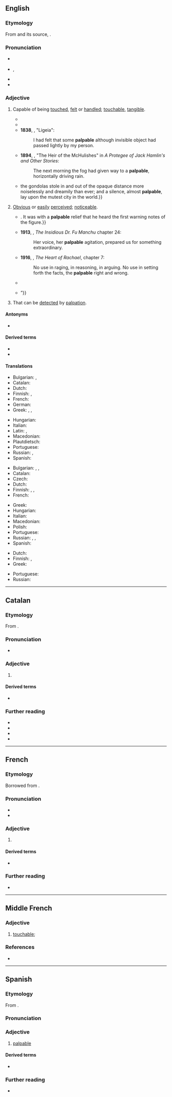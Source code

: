 ==English==
{{was wotd|2008|May|4}}

===Etymology===
From {{bor|en|frm|palpable}} and its source, {{der|en|la|palpābilis}}.

===Pronunciation===
* {{a|UK}} {{IPA|en|/ˈpalpəbəl/}}
* {{a|US}} {{enPR|păl'pə-bəl}}, {{IPA|en|/ˈpælpəbəl/}}
* {{audio|en|en-us-palpable.ogg|Audio (US)}}
* {{audio|en|en-au-palpable.ogg|Audio (AU)}}

===Adjective===
{{en-adj}}

# Capable of being [[touch]]ed, [[felt]] or [[handle]]d; [[touchable]], [[tangible]].
#: {{syn|en|tangible|touchable|Thesaurus:tactile}}
#* {{RQ:Shakespeare Hamlet|5|2|text=''Osric:'' A hit, a very '''palpable''' hit.}}
#* {{RQ:Landon Francesca Carrara|page=227|volume=I|text=The imagination shuns to reveal its workings, unless it can clothe them in some lovely and '''palpable''' shape, and create into existence the high romance, the mournful song, the animated canvass, or the carved marble;...}}
#* '''1838''', {{w|Edgar Allan Poe}}, "Ligeia":
#*: I had felt that some '''palpable''' although invisible object had passed lightly by my person.
#* '''1894''', {{w|Bret Harte}}, "The Heir of the McHulishes" in ''A Protegee of Jack Hamlin's and Other Stories'':
#*: The next morning the fog had given way to a '''palpable''', horizontally driving rain.
#* {{RQ:Twain Essays|page=234|chapter=William Dean Howells|quotee={{w|William Dean Howells}}|passage={{...|The towers of the island churches loomed faint and far away in the dimness; the sailors in the rigging of the ships that lay in the Basin wrought like phantoms among the shrouds;}} the gondolas stole in and out of the opaque distance more noiselessly and dreamily than ever; and a silence, almost '''palpable''', lay upon the mutest city in the world.}}
# {{lb|en|figurative}} [[obvious|Obvious]] or [[easily]] [[perceived]]; [[noticeable]].
#: {{syn|en|manifest|noticeable|patent}}
#* {{RQ:Churchill Celebrity|chapter=5|passage=Although the Celebrity was almost impervious to sarcasm, he was now beginning to exhibit visible signs of uneasiness,{{...}}. It was with a '''palpable''' relief that he heard the first warning notes of the figure.}}
#* '''1913''', {{w|Sax Rohmer}}, ''The Insidious Dr. Fu Manchu'' chapter 24:
#*: Her voice, her '''palpable''' agitation, prepared us for something extraordinary.
#* '''1916''', {{w|Kathleen Norris}}, ''The Heart of Rachael'', chapter 7:
#*: No use in raging, in reasoning, in arguing. No use in setting forth the facts, the '''palpable''' right and wrong.
#* {{quote-journal|en|author=Ana Vanessa Herrero|title=Maduro Speaks to Troops, Trying to Discredit Guaidó’s Call for Mutiny|work=The New York Times|date=2019-05-02|url=https://www.nytimes.com/2019/05/02/world/americas/maduro-venezuela-troops.html|issn=0362-4331|author2=Rick Gladstone|passage=By Thursday, there was a '''palpable''' sense of frustration with the opposition’s strategy on the streets of Caracas, people in the capital said.}}
#* {{quote-web|en|url=http://www.theguardian.com/politics/2021/jun/28/the-anxiety-is-palpable-eu-citizens-face-looming-settled-status-deadline|title=‘The anxiety is palpable’: EU citizens face looming settled status deadline|date=2021-06-28|author=Lisa O'Carroll |author2=Amelia Gentleman|work=The Guardian|quotee=Elena Remigi|passage=Elena Remigi, of the In Limbo Project, which is documenting the experiences of EU citizens in the UK, said: “The anxiety among EU citizens is '''palpable'''. My inbox is full of messages of people asking for reassurance or guidance.{{...}}”}}
# {{lb|en|medicine}} That can be [[detect]]ed by [[palpation]].

====Antonyms====
* {{l|en|impalpable}}

====Derived terms====
* {{l|en|palpableness}}
* {{l|en|palpably}}

====Translations====
{{trans-top|capable of being touched}}
* Bulgarian: {{t+|bg|осезаем}}, {{t|bg|обозрим}}
* Catalan: {{t|ca|palpable}}
* Dutch: {{t+|nl|tastbaar}}
* Finnish: {{t|fi|käsinkosketeltava}}, {{t+|fi|kouriintuntuva}}
* French: {{t+|fr|palpable}}
* German: {{t+|de|greifbar}}
* Greek: {{t+|el|απτός}}, {{t+|el|αισθητός}}, {{t+|el|ψηλαφητός}}
{{trans-mid}}
* Hungarian: {{t+|hu|tapintható}}
* Italian: {{t+|it|palpabile}}
* Latin: {{t|la|tactilis}}, {{qualifier|Late}} {{t|la|palpābilis}}
* Macedonian: {{t|mk|о́пиплив}}
* Plautdietsch: {{t|pdt|feelboa}}
* Portuguese: {{t+|pt|palpável}}
* Russian: {{t+|ru|осяза́емый}}, {{t+|ru|ощути́мый}}
* Spanish: {{t+|es|palpable}}
{{trans-bottom}}

{{trans-top|obvious}}
* Bulgarian: {{t+|bg|очевиден}}, {{t+|bg|ясен}}, {{t+|bg|явен}}
* Catalan: {{t|ca|palpable}}
* Czech: {{t+|cs|zřejmý}}
* Dutch: {{t|nl|te snijden}}
* Finnish: {{t+|fi|selvä}}, {{t+|fi|kouriintuntuva}}, {{t|fi|käsinkosketeltava}}
* French: {{t+|fr|palpable}}
{{trans-mid}}
* Greek: {{t+|el|προφανής}}
* Hungarian: {{t+|hu|érzékelhető}}
* Italian: {{t+|it|evidente}}
* Macedonian: {{t|mk|очи́гледен}}
* Polish: {{t+|pl|namacalny}}
* Portuguese: {{t+|pt|palpável}}
* Russian: {{t+|ru|очеви́дный}}, {{t+|ru|я́вный}}, {{t+|ru|я́сный}}
* Spanish: {{t+|es|palpable}}
{{trans-bottom}}

{{trans-top|that can be detected by palpation}}
* Dutch: {{t|nl|palpeerbaar}}
* Finnish: {{t|fi|[[tunnustelu|tunnustelemalla]] [[havaittava]]}}, {{t|fi|tunnusteltava}}
* Greek: {{t+|el|ψηλαφητός}}
{{trans-mid}}
* Portuguese: {{t+|pt|palpável}}
* Russian: {{t+|ru|прощу́пываемый}}
{{trans-bottom}}

----

==Catalan==

===Etymology===
From {{bor|ca|LL.|palpābilis}}.

===Pronunciation===
* {{ca-IPA}}

===Adjective===
{{ca-adj|mf}}

# {{l|en|palpable}}

====Derived terms====
* {{l|ca|palpablement}}

===Further reading===
* {{R:IEC2}}
* {{R:GDLC}}
* {{R:DNV}}
* {{R:DCVB}}

----

==French==

===Etymology===
Borrowed from {{bor|fr|LL.|palpābilis}}.

===Pronunciation===
* {{fr-IPA}}
* {{audio|fr|LL-Q150 (fra)-DSwissK-palpable.wav|Audio}}

===Adjective===
{{fr-adj}}

# {{l|en|palpable}}
#: {{ant|fr|impalpable}}

====Derived terms====
* {{l|fr|palpablement}}

===Further reading===
* {{R:TLFi}}

----

==Middle French==

===Adjective===
{{frm-adj|mf}}

# [[touchable]]; {{l|en|palpable}}

===References===
* {{R:TLFi|etym=1}}

----

==Spanish==

===Etymology===
From {{bor|es|LL.|palpābilis}}.

===Pronunciation===
{{es-IPA}}

===Adjective===
{{es-adj}}

# [[#English|palpable]]

====Derived terms====
* {{l|es|palpablemente}}

===Further reading===
* {{R:es:DRAE}}